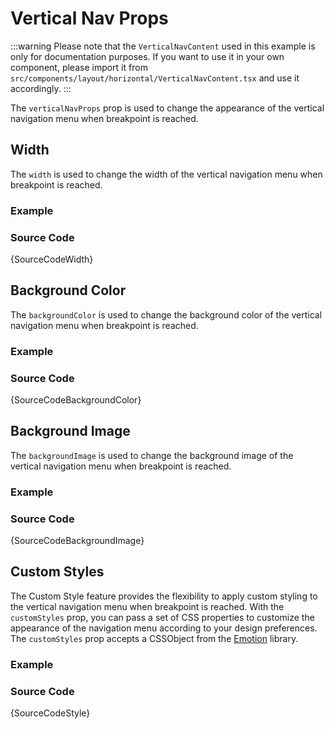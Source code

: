 
# Vertical Nav Props

:::warning
Please note that the `VerticalNavContent` used in this example is only for documentation purposes. If you want to use it in your own component, please import it from `src/components/layout/horizontal/VerticalNavContent.tsx` and use it accordingly.
:::

The `verticalNavProps` prop is used to change the appearance of the vertical navigation menu when breakpoint is reached.

## Width

The `width` is used to change the width of the vertical navigation menu when breakpoint is reached.

### Example

<IframeWindow url="https://demos.themeselection.com/materio-mui-nextjs-admin-template/demo-1/en/menu-examples/horizontal-menu/horizontal-nav/vertical-nav-props/width" />

### Source Code

<TsToJsCodeSnippet>{SourceCodeWidth}</TsToJsCodeSnippet>

## Background Color

The `backgroundColor` is used to change the background color of the vertical navigation menu when breakpoint is reached.

### Example

<IframeWindow url="https://demos.themeselection.com/materio-mui-nextjs-admin-template/demo-1/en/menu-examples/horizontal-menu/horizontal-nav/vertical-nav-props/background-color" />

### Source Code

<TsToJsCodeSnippet>{SourceCodeBackgroundColor}</TsToJsCodeSnippet>

## Background Image

The `backgroundImage` is used to change the background image of the vertical navigation menu when breakpoint is reached.

### Example

<IframeWindow url="https://demos.themeselection.com/materio-mui-nextjs-admin-template/demo-1/en/menu-examples/horizontal-menu/horizontal-nav/vertical-nav-props/background-image" />

### Source Code

<TsToJsCodeSnippet>{SourceCodeBackgroundImage}</TsToJsCodeSnippet>

## Custom Styles

The Custom Style feature provides the flexibility to apply custom styling to the vertical navigation menu when breakpoint is reached. With the `customStyles` prop, you can pass a set of CSS properties to customize the appearance of the navigation menu according to your design preferences. The `customStyles` prop accepts a CSSObject from the [Emotion](https://emotion.sh/docs/introduction) library.

### Example

<IframeWindow url="https://demos.themeselection.com/materio-mui-nextjs-admin-template/demo-1/en/menu-examples/horizontal-menu/horizontal-nav/vertical-nav-props/custom-styles" />

### Source Code

<TsToJsCodeSnippet>{SourceCodeStyle}</TsToJsCodeSnippet>
